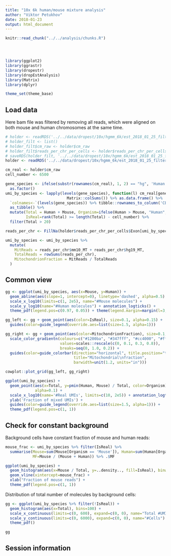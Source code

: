 ```yaml
---
title: "10x 6k human/mouse mixture analysis"
author: "Viktor Petukhov"
date: 2018-01-23
output: html_document
---
```


```r
knitr::read_chunk("../../analysis/chunks.R")
```

```r
```

```r
```

```r
```

```r
library(ggplot2)
library(ggrastr)
library(dropestr)
library(dropEstAnalysis)
library(Matrix)
library(dplyr)

theme_set(theme_base)
```

## Load data
Here bam file was filtered by removing all reads, which were aligned on both mouse and human chromosomes at the same time.
```r
# holder <- readRDS('../../data/dropest/10x/hgmm_6k/est_2018_01_25_filtered/hgmm_6k.rds')
# holder_filt <- list()
# holder_filt$cm_raw <- holder$cm_raw
# holder_filt$reads_per_chr_per_cells <- holder$reads_per_chr_per_cells$Exon
# saveRDS(holder_filt, '../../data/dropest/10x/hgmm_6k/est_2018_01_25_filtered/hgmm_6k_filt.rds')
holder <- readRDS('../../data/dropest/10x/hgmm_6k/est_2018_01_25_filtered/hgmm_6k_filt.rds')
```

```r
cm_real <- holder$cm_raw
cell_number <- 6500

gene_species <- ifelse(substr(rownames(cm_real), 1, 2) == "hg", 'Human', 'Mouse') %>% 
  as.factor()
umi_by_species <- lapply(levels(gene_species), function(l) cm_real[gene_species == l,] %>% 
                           Matrix::colSums()) %>% as.data.frame() %>% 
  `colnames<-`(levels(gene_species)) %>% tibble::rownames_to_column('CB') %>% 
  as_tibble() %>% 
  mutate(Total = Human + Mouse, Organism=ifelse(Human > Mouse, "Human", "Mouse"), 
         IsReal=rank(Total) >= length(Total) - cell_number) %>%
  filter(Total > 20)

reads_per_chr <- FillNa(holder$reads_per_chr_per_cells$Exon[umi_by_species$CB,])

umi_by_species <- umi_by_species %>% 
  mutate(
    MitReads = reads_per_chr$mm10_MT + reads_per_chr$hg19_MT,
    TotalReads = rowSums(reads_per_chr),
    MitochondrionFraction = MitReads / TotalReads
  )
```

## Common view
```r
gg <- ggplot(umi_by_species, aes(x=Mouse, y=Human)) + 
  geom_abline(aes(slope=1, intercept=0), linetype='dashed', alpha=0.5) +
  scale_x_log10(limits=c(1, 2e5), name="#Mouse molecules") + 
  scale_y_log10(name="#Human molecules") + annotation_logticks() +
  theme_pdf(legend.pos=c(0.97, 0.05)) + theme(legend.margin=margin(l=3, r=3, unit="pt"))

gg_left <- gg + geom_point(aes(color=IsReal), size=0.1, alpha=0.15) +
  guides(color=guide_legend(override.aes=list(size=1.5, alpha=1)))

gg_right <- gg + geom_point(aes(color=MitochondrionFraction), size=0.1, alpha=0.15) +
  scale_color_gradientn(colours=c("#1200ba", "#347fff", "#cc4000", "#ff3333"), 
                        values=scales::rescale(c(0, 0.1, 0.3, 0.8)), 
                        breaks=seq(0, 1.0, 0.2)) +
  guides(color=guide_colorbar(direction="horizontal", title.position="top", 
                              title="Mitochondrial\nfraction", 
                              barwidth=unit(1.2, units="in")))

cowplot::plot_grid(gg_left, gg_right)
```

```r
ggplot(umi_by_species) + 
  geom_point(aes(x=Total, y=pmin(Human, Mouse) / Total, color=Organism), size=0.1, 
             alpha=0.1) +
  scale_x_log10(name='#Real UMIs', limits=c(10, 2e5)) + annotation_logticks() + 
  ylab('Fraction of mixed UMIs') +
  guides(color=guide_legend(override.aes=list(size=1.5, alpha=1))) +
  theme_pdf(legend.pos=c(1, 1))
```

## Check for constant background

Background cells have constant fraction of mouse and human reads:  
```r
mouse_frac <- umi_by_species %>% filter(IsReal) %>% 
  summarise(Mouse=sum(Mouse[Organism == 'Mouse']), Human=sum(Human[Organism == 'Human']), 
            MF=Mouse / (Mouse + Human)) %>% .$MF

ggplot(umi_by_species) + 
  geom_histogram(aes(x=Mouse / Total, y=..density.., fill=IsReal), binwidth=0.005, position="identity") + 
  geom_vline(xintercept=mouse_frac) +
  xlab("Fraction of mouse reads") +
  theme_pdf(legend.pos=c(1, 1))
```

Distribution of total number of molecules by background cells:  
```r
gg <- ggplot(umi_by_species %>% filter(!IsReal)) +
  geom_histogram(aes(x=Total), bins=100) +
  scale_x_continuous(limits=c(0, 600), expand=c(0, 0), name="Total #UMIs") +
  scale_y_continuous(limits=c(0, 6000), expand=c(0, 0), name="#Cells") +
  theme_pdf()

gg
```

## Session information
```r
```
